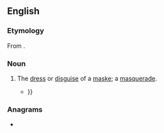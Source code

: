 ==English==

===Etymology===
From {{suffix|en|mask|ery}}.

===Noun===
{{en-noun}}

# {{lb|en|obsolete}} The [[dress#Noun|dress]] or [[disguise#Noun|disguise]] of a [[maske]]; a [[masquerade#Noun|masquerade]].
#* {{RQ:Marston Malcontent|scene=iii|page=61|passage=And ''Celſo'', prethee let it be thy care to night / To haue ſome pretty ſhew, to ſolemnize / Our high inſtalement, ſome muſike '''maſkerie''': / Weele giue faire entertaine vnto ''Maria'' {{...}}}}

===Anagrams===
* {{anagrams|en|a=aekmrsy|Markeys}}